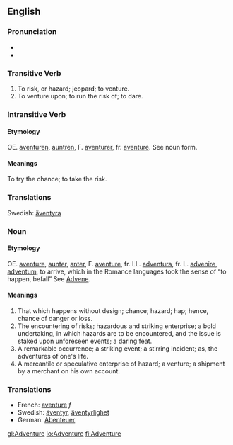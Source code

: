 ==English==
===Pronunciation===
*{{IPA|[ædˈv̥ɛntʃɚ] (CA)}}
*{{Audio|en-ca-adventure.ogg|Audio (CA)}}
===Transitive Verb===
# To risk, or hazard; jeopard; to venture.
# To venture upon; to run the risk of; to dare.


===Intransitive Verb===
====Etymology====
OE. [[aventuren]], [[auntren]], F. [[aventurer]], fr. [[aventure]].  See noun form.

====Meanings====
To try the chance; to take the risk.


===Translations===
Swedish: [[äventyra]]

===Noun===
====Etymology====
OE. [[aventure]], [[aunter]], [[anter]], F. [[aventure]], fr. LL. [[adventura]], fr. L. [[advenire]], [[adventum]], to arrive, which in the Romance languages took the  sense of &ldquo;to happen, befall&rdquo; See [[Advene]].
====Meanings====
# That which happens without design; chance; hazard; hap; hence, chance of danger or loss.
# The encountering of risks; hazardous and striking enterprise; a bold undertaking, in which hazards are to be encountered, and the issue is staked upon unforeseen events; a daring feat.
# A remarkable occurrence; a striking event; a stirring incident; as, the adventures of one's life.
# A mercantile or speculative enterprise of hazard; a venture; a shipment by a merchant on his own account.

===Translations===
*French: [[aventure]] ''f''
*Swedish: [[äventyr]], [[äventyrlighet]]
*German: [[Abenteuer]]

[[gl:Adventure]]
[[io:Adventure]]
[[fi:Adventure]]